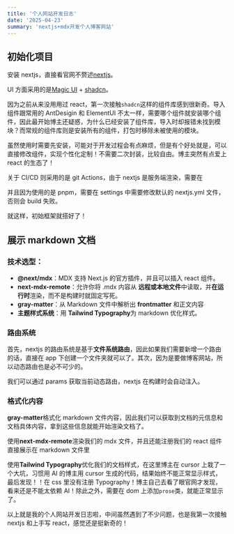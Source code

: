 ```yaml
---
title: '个人网站开发日志'
date: '2025-04-23'
summary: 'nextjs+mdx开发个人博客网站'
---
```


## 初始化项目

安装 nextjs，直接看官网不赘述[nextjs](https://nextjs.org/docs/app/getting-started/installation#automatic-installation)。

UI 方面采用的是[Magic UI](https://magicui.design/docs/components) + [shadcn](https://ui.shadcn.com/)。

因为之前从来没用用过 react，第一次接触`shadcn`这样的组件库感到很新奇。导入组件跟常用的 AntDesigin 和 ElementUI 不太一样，需要哪个组件就安装哪个组件，因此最开始博主还疑惑，为什么已经安装了组件库，导入时却报错未找到模块？而常规的组件库则是安装所有的组件，打包时移除未被使用的模块。

虽然使用时需要先安装，可能对于开发过程会有点麻烦，但是有个好处就是，可以直接修改组件，实现个性化定制！不需要二次封装，比较自由。博主突然有点爱上 react 的生态了！

关于 CI/CD 则采用的是 git Actions，由于 nextjs 是服务端渲染，需要在

并且因为使用的是 pnpm，需要在 settings 中需要修改默认的 nextjs.yml 文件，否则会 build 失败。

就这样，初始框架就搭好了！

## 展示 markdown 文档

### 技术选型：

- **@next/mdx**：MDX 支持 Next.js 的官方插件，并且可以插入 react 组件。
- **next-mdx-remote**：允许你将 .mdx 内容从 **远程或本地文件**中读取，并**在运行时**渲染，而不是构建时就固定写死。
- **gray-matter**：从 Markdown 文件中解析出 **frontmatter** 和正文内容
- **主题样式系统**：用 **Tailwind Typography**为 markdown 优化样式。

### 路由系统

首先，nextjs 的路由系统是基于**文件系统路由**，因此如果我们需要新增一个路由的话，直接在 app 下创建一个文件夹就可以了。其次，因为是要做博客网站，所以动态路由也是必不可少的。

我们可以通过 params 获取当前动态路由，nextjs 在构建时会自动注入。

### 格式化内容

**gray-matter**格式化 markdown 文件内容，因此我们可以获取到文档的元信息和文档具体内容，拿到这些信息就能开始渲染文档了。

使用**next-mdx-remote**渲染我们的 mdx 文件，并且还能注册我们的 react 组件直接展示在 markdown 文件里

使用**Tailwind Typography**优化我们的文档样式，在这里博主在 cursor 上栽了一个大坑，习惯用 AI 的博主用 cursor 生成的代码，结果始终不能正常显示样式，最后发现！！在 css 里没有注册 Typography！博主自己去看了眼官网才发现，看来还是不能太依赖 AI！除此之外，需要在 dom 上添加`prose`类，就能正常显示了。

以上就是我的个人网站开发日志啦，中间虽然遇到了不少问题，也是我第一次接触 nextjs 和上手写 react，感觉还是挺新奇的！
